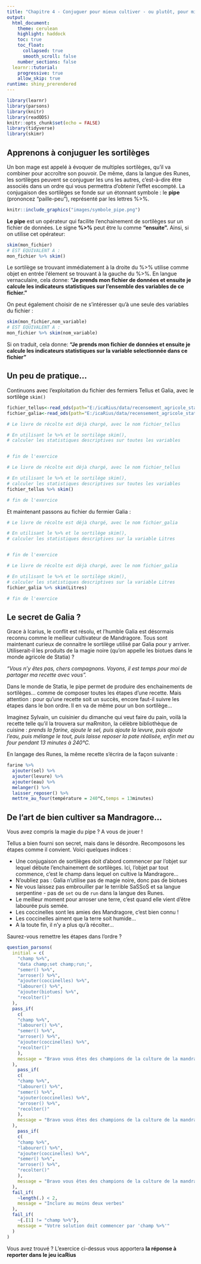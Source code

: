 ```yaml
---
title: "Chapitre 4 - Conjuguer pour mieux cultiver - ou plutôt, pour mieux calculer..."
output: 
  html_document:
    theme: cerulean
    highlight: haddock
    toc: true
    toc_float:
      collapsed: true
      smooth_scroll: false
    number_sections: false
  learnr::tutorial:
    progressive: true
    allow_skip: true
runtime: shiny_prerendered
---
```


```r
library(learnr)
library(parsons)
library(knitr)
library(readODS)
knitr::opts_chunk$set(echo = FALSE)
library(tidyverse)
library(skimr)
```


## Apprenons à conjuguer les sortilèges

Un bon mage est appelé à évoquer de multiples sortilèges, qu'il va combiner pour accroître son pouvoir. De même, dans la langue des Runes, les sortilèges peuvent se conjuguer les uns les autres, c'est-à-dire être associés dans un ordre qui vous permettra d'obtenir l'effet escompté. La conjugaison des sortilèges se fonde sur un étonnant symbole : le **pipe** (prononcez "paille-peu"), représenté par les lettres %>%.

```r
knitr::include_graphics("images/symbole_pipe.png")
```

**Le pipe** est un opérateur qui facilite l'enchainement de sortilèges sur un fichier de données. Le signe **%>%** peut être lu comme **"ensuite".**  Ainsi, si on utilise cet opérateur:

```r
skim(mon_fichier)
# EST EQUIVALENT A :
mon_fichier %>% skim()
```

Le sortilège se trouvant immédiatement à la droite du %>% utilise comme objet en entrée l'élement se trouvant à la gauche du %>%. En langue vernaculaire, cela donne: **"Je prends mon fichier de données et ensuite je calcule les indicateurs statistiques sur l'ensemble des variables de ce fichier."**
<p>
<p>
On peut également choisir de ne s'intéresser qu'à une seule des variables du fichier :

```r
skim(mon_fichier,nom_variable)
# EST EQUIVALENT A :
mon_fichier %>% skim(nom_variable)
```

Si on traduit, cela donne: **"Je prends mon fichier de données et ensuite je calcule les indicateurs statistiques sur la variable selectionnée dans ce fichier"**

## Un peu de pratique...
 
Continuons avec l'exploitation du fichier des fermiers Tellus et Galia, avec le sortilège `skim()`

```r
fichier_tellus<-read_ods(path="E:/icaRius/data/recensement_agricole_statia_Tellus.ods")
fichier_galia<-read_ods(path="E:/icaRius/data/recensement_agricole_statia_Galia.ods")
```

```r
# Le livre de récolte est déjà chargé, avec le nom fichier_tellus

# En utilisant le %>% et le sortilège skim(), 
# calculer les statistiques descriptives sur toutes les variables 


# fin de l'exercice
``` 

```r
# Le livre de récolte est déjà chargé, avec le nom fichier_tellus

# En utilisant le %>% et le sortilège skim(), 
# calculer les statistiques descriptives sur toutes les variables 
fichier_tellus %>% skim()

# fin de l'exercice
``` 

Et maintenant passons au fichier du fermier Galia :

```r
# Le livre de récolte est déjà chargé, avec le nom fichier_galia

# En utilisant le %>% et le sortilège skim(), 
# calculer les statistiques descriptives sur la variable Litres


# fin de l'exercice
``` 
 

```r
# Le livre de récolte est déjà chargé, avec le nom fichier_galia

# En utilisant le %>% et le sortilège skim(), 
# calculer les statistiques descriptives sur la variable Litres
fichier_galia %>% skim(Litres)

# fin de l'exercice
```  
 
 
## Le secret de Galia ?

Grace à Icarius, le conflit est résolu, et l'humble Galia est désormais reconnu comme le meilleur cultivateur de Mandragore. Tous sont maintenant curieux de connaitre le sortilège utilisé par Galia pour y arriver. Utiliserait-il les produits de la magie noire (qu'on appelle les biotues dans le monde agricole de Statia) ? 

*"Vous n'y êtes pas, chers compagnons. Voyons, il est temps pour moi de partager ma recette avec vous".* 

Dans le monde de Statia, le pipe permet de produire des enchainements de sortilèges... comme de composer toutes les étapes d'une recette. Mais attention : pour qu'une recette soit un succès, encore faut-il suivre les étapes dans le bon ordre. Il en va de même pour un bon sortilège...

Imaginez Sylvain, un cuisinier du dimanche qui veut faire du pain, voilà la recette telle qu'il la trouvera sur maRmiton, la célèbre bibliothèque de cuisine : *prends la farine, ajoute le sel, puis ajoute la levure, puis ajoute l'eau, puis mélange le tout, puis laisse reposer la pate réalisée, enfin met au four pendant 13 minutes à 240°C.*

En langage des Runes, la même recette s'écrira de la façon suivante :

```r
farine %>% 
  ajouter(sel) %>% 
  ajouter(levure) %>% 
  ajouter(eau) %>% 
  melanger() %>% 
  laisser_reposer() %>% 
  mettre_au_four(température = 240°C,temps = 13minutes)
```


## De l'art de bien cultiver sa Mandragore...

Vous avez compris la magie du pipe ? A vous de jouer !

Tellus a bien fourni son secret, mais dans le désordre. Recomposons les étapes comme il convient. Voici quelques indices :

- Une conjugaison de sortilèges doit d'abord commencer par l'objet sur lequel débute l'enchainement de sortilèges. Ici, l'objet par tout commence, c'est le champ dans lequel on cultive la Mandragore...
- N'oubliez pas : Galia n'utilise pas de magie noire, donc pas de biotues
- Ne vous laissez pas embrouiller par le terrible SaSSoS et sa langue serpentine - pas de `set` ou de `run` dans la langue des Runes.
- Le meilleur moment pour arroser une terre, c'est quand elle vient d'être labourée puis semée.
- Les coccinelles sont les amies des Mandragore, c'est bien connu !
- Les coccinelles aiment que la terre soit humide...
- A la toute fin, il n'y a plus qu'à récolter...

Saurez-vous remettre les étapes dans l'ordre ?


```r
question_parsons(
  initial = c(
    "champ %>%",
    "data champ;set champ;run;",
    "semer() %>%",
    "arroser() %>%",
    "ajouter(coccinelles) %>%",
    "labourer() %>%",
    "ajouter(biotues) %>%",
    "recolter()"
  ),
  pass_if(
    c(
    "champ %>%",
    "labourer() %>%",
    "semer() %>%",
    "arroser() %>%",
    "ajouter(coccinelles) %>%",
    "recolter()"
    ),
    message = "Bravo vous êtes des champions de la culture de la mandragore! Rentrez le code 777 dans le jeu icaRius pour continuer l'aventure"
  ),
    pass_if(
    c(
    "champ %>%",
    "labourer() %>%",
    "semer() %>%",
    "ajouter(coccinelles) %>%",
    "arroser() %>%",
    "recolter()"
    ),
    message = "Bravo vous êtes des champions de la culture de la mandragore! Rentrez le code 777 dans le jeu icaRius pour continuer l'aventure"
  ),
    pass_if(
    c(
    "champ %>%",
    "labourer() %>%",
    "ajouter(coccinelles) %>%",
    "semer() %>%",
    "arroser() %>%",
    "recolter()"
    ),
    message = "Bravo vous êtes des champions de la culture de la mandragore! Rentrez le code 777 dans le jeu icaRius pour continuer l'aventure"
  ),
  fail_if(
    ~length(.) < 2,
    message = "Inclure au moins deux verbes"
  ),
  fail_if(
    ~{.[1] != "champ %>%"},
    message = "Votre solution doit commencer par 'champ %>%'"
  )
)
```

 Vous avez trouvé ? L'exercice ci-dessus vous apportera **la réponse à reporter dans le jeu icaRius** 